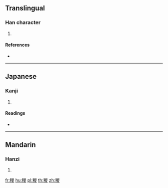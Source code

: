 {{character info/new}}
==Translingual==

===Han character===
{{Han char|rn=115|rad=禾|as=09|sn=14|four=22947|canj=HDUCE}}

# {{defn|Han|sort=禾09}}

====References====
* {{Han ref|kx=0856.210|dkj=25177|dj=1282.030|hdz=42620.010|uh=7A2F|ud=31279|bh=E347|bd=58183}}

----

==Japanese==

===Kanji===
{{ja-kanji|grade=|rs=禾09}}

# {{defn|lang=ja|sort=禾09}}

====Readings====
* {{ja-readings|on=[[そう]] (sō), [[す]] (su)|kun=[[たば]] (taba)|nanori=}}

----

==Mandarin==

===Hanzi===
{{cmn-hanzi|pin=[[chèn]] ([[chen4]]), [[chèng]] ([[cheng4]]), [[zōng]] ([[zong1]])|wg=ch'en<sup>4</sup>, ch'eng<sup>4</sup>, tsung<sup>1</sup>}}

# {{defn|lang=cmn|sort=禾09}}

[[fr:稯]]
[[hu:稯]]
[[pl:稯]]
[[th:稯]]
[[zh:稯]]